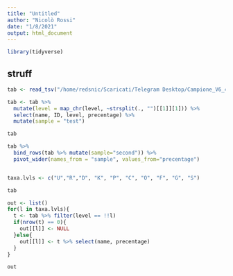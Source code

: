```yaml
---
title: "Untitled"
author: "Nicolò Rossi"
date: "1/8/2021"
output: html_document
---
```


```r
library(tidyverse)
```

## struff


```r
tab <- read_tsv("/home/redsnic/Scaricati/Telegram Desktop/Campione_V6_4_2", col_names = c("precentage", "reads", "reads_at_level", "level", "ID", "name"))
```

```r
tab <- tab %>% 
  mutate(level = map_chr(level, ~strsplit(., "")[[1]][1])) %>% 
  select(name, ID, level, precentage) %>%
  mutate(sample = "test")
```

```r
tab
```


```r
tab %>% 
  bind_rows(tab %>% mutate(sample="second")) %>% 
  pivot_wider(names_from = "sample", values_from="precentage")
```

```r

```



```r
taxa.lvls <- c("U","R","D", "K", "P", "C", "O", "F", "G", "S")
```


```r
tab 
```



```r
out <- list()
for(l in taxa.lvls){
  t <- tab %>% filter(level == !!l)
  if(nrow(t) == 0){
    out[[l]] <- NULL
  }else{
    out[[l]] <- t %>% select(name, precentage)
  }
}
```





```r
out
```

